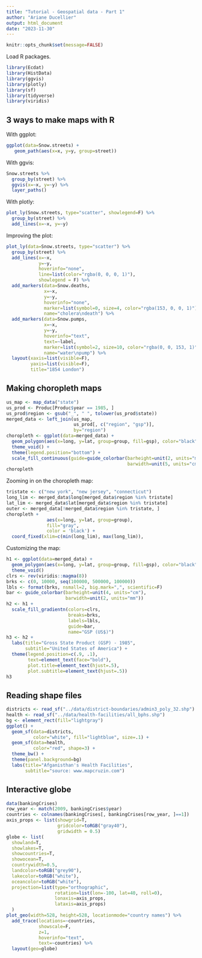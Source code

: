 ```yaml
---
title: "Tutorial - Geospatial data - Part 1"
author: "Ariane Ducellier"
output: html_document
date: "2023-11-30"
---
```


```r
knitr::opts_chunk$set(message=FALSE)
```

Load R packages.

```r
library(Ecdat)
library(HistData)
library(ggvis)
library(plotly)
library(sf)
library(tidyverse)
library(viridis)
```

## 3 ways to make maps with R

With ggplot:

```r
ggplot(data=Snow.streets) + 
   geom_path(aes(x=x, y=y, group=street))
```

With ggvis:

```r
Snow.streets %>%
  group_by(street) %>% 
  ggvis(x=~x, y=~y) %>%
  layer_paths()
```

With plotly:

```r
plot_ly(Snow.streets, type="scatter", showlegend=F) %>% 
  group_by(street) %>%
  add_lines(x=~x, y=~y)
```

Improving the plot:

```r
plot_ly(data=Snow.streets, type="scatter") %>%
  group_by(street) %>%
  add_lines(x=~x,
            y=~y,
            hoverinfo="none",
            line=list(color="rgba(0, 0, 0, 1)"),
            showlegend = F) %>%
  add_markers(data=Snow.deaths,
              x=~x,
              y=~y,
              hoverinfo="none",
              marker=list(symbol=0, size=4, color="rgba(153, 0, 0, 1)"),
              name="cholera\ndeath") %>%
  add_markers(data=Snow.pumps,
              x=~x,
              y=~y,
              hoverinfo="text",
              text=~label,
              marker=list(symbol=2, size=10, color="rgba(0, 0, 153, 1)"),
              name="water\npump") %>%
  layout(xaxis=list(visible=F),
         yaxis=list(visible=F),
         title="1854 London")
```

## Making choropleth maps

```r
us_map <- map_data("state")
us_prod <- Produc[Produc$year == 1985, ]
us_prod$region <- gsub("_", " ", tolower(us_prod$state))
merged_data <- left_join(us_map,
                         us_prod[, c("region", "gsp")],
                         by="region")
choropleth <- ggplot(data=merged_data) +
  geom_polygon(aes(x=long, y=lat, group=group, fill=gsp), color="black") +
  theme_void() +
  theme(legend.position="bottom") +
  scale_fill_continuous(guide=guide_colorbar(barheight=unit(2, units="mm"),
                                             barwidth=unit(5, units="cm")))
choropleth 
```

Zooming in on the choropleth map:

```r
tristate <- c("new york", "new jersey", "connecticut")
long_lim <- merged_data$long[merged_data$region %in% tristate]
lat_lim <- merged_data$lat[merged_data$region %in% tristate]
outer <- merged_data[!merged_data$region %in% tristate, ]
choropleth +                                                                            geom_polygon(data=outer,
               aes(x=long, y=lat, group=group),
               fill="gray",
               color = 'black') +
  coord_fixed(xlim=c(min(long_lim), max(long_lim)),                                                 ylim=c(min(lat_lim), max(lat_lim)),                                                   ratio=1.3)     
```

Customizing the map:

```r
h1 <- ggplot(data=merged_data) +                                                  
  geom_polygon(aes(x=long, y=lat, group=group, fill=gsp), color="black") +
  theme_void()
clrs <- rev(viridis::magma(8))
brks <- c(0, 10000, seq(100000, 500000, 100000))
lbls <- format(brks, nsmall=2, big.mark=",", scientific=F)
bar <- guide_colorbar(barheight=unit(4, units="cm"), 
                      barwidth=unit(2, units="mm"))
h2 <- h1 +
  scale_fill_gradientn(colors=clrs,
                       breaks=brks,
                       labels=lbls, 
                       guide=bar,
                       name="GSP (US$)") 
h3 <- h2 +
  labs(title="Gross State Product (GSP) - 1985", 
       subtitle="United States of America") +
  theme(legend.position=c(.9, .1), 
        text=element_text(face="bold"), 
        plot.title=element_text(hjust=.5), 
        plot.subtitle=element_text(hjust=.5))
h3
```

## Reading shape files

```r
districts <- read_sf("../data/district-boundaries/admin3_poly_32.shp")
health <- read_sf("../data/health-facilities/all_bphs.shp")    
bg <- element_rect(fill="lightgray")
ggplot() +
  geom_sf(data=districts,
          color="white", fill="lightblue", size=.1) +
  geom_sf(data=health,
          color="red", shape=3) +
  theme_bw() +
  theme(panel.background=bg)
  labs(title="Afganisthan's Health Facilities",
       subtitle="source: www.mapcruzin.com")
```

## Interactive globe

```r
data(bankingCrises)
row_year <- match(2009, bankingCrises$year)
countries <- colnames(bankingCrises[, bankingCrises[row_year, ]==1])
axis_props <- list(showgrid=T,
                   gridcolor=toRGB("gray40"),
                   gridwidth = 0.5)
globe <- list(
  showland=T,
  showlakes=T,
  showcountries=T,
  showocean=T,
  countrywidth=0.5,
  landcolor=toRGB("grey90"),
  lakecolor=toRGB("white"),
  oceancolor=toRGB("white"),
  projection=list(type="orthographic",
                  rotation=list(lon=-100, lat=40, roll=0),
                  lonaxis=axis_props,
                  lataxis=axis_props)
  )
plot_geo(width=528, height=528, locationmode="country names") %>%
  add_trace(locations=~countries,
            showscale=F,
            z=1,
            hoverinfo="text",
            text=~countries) %>%
  layout(geo=globe)      
```
